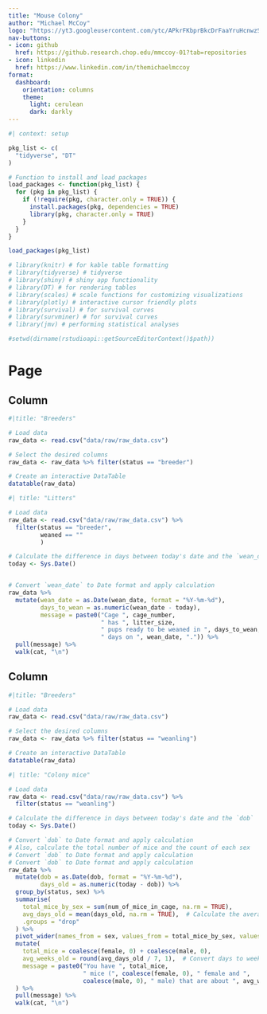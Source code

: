 ```yaml
---
title: "Mouse Colony"
author: "Michael McCoy"
logo: "https://yt3.googleusercontent.com/ytc/APkrFKbprBkcDrFaaYruHcnwzSgxUJV2N0799D788ar6dQ=s900-c-k-c0x00ffffff-no-rj"
nav-buttons:
- icon: github
  href: https://github.research.chop.edu/mmccoy-01?tab=repositories
- icon: linkedin
  href: https://www.linkedin.com/in/themichaelmccoy
format: 
  dashboard:
    orientation: columns
    theme:
      light: cerulean
      dark: darkly
---
```


```r
#| context: setup

pkg_list <- c(
  "tidyverse", "DT"
)

# Function to install and load packages
load_packages <- function(pkg_list) {
  for (pkg in pkg_list) {
    if (!require(pkg, character.only = TRUE)) {
      install.packages(pkg, dependencies = TRUE)
      library(pkg, character.only = TRUE)
    }
  }
}

load_packages(pkg_list)

# library(knitr) # for kable table formatting
# library(tidyverse) # tidyverse
# library(shiny) # shiny app functionality
# library(DT) # for rendering tables
# library(scales) # scale functions for customizing visualizations
# library(plotly) # interactive cursor friendly plots
# library(survival) # for survival curves
# library(survminer) # for survival curves
# library(jmv) # performing statistical analyses

#setwd(dirname(rstudioapi::getSourceEditorContext()$path))
```

# Page

## Column

```r
#|title: "Breeders"

# Load data
raw_data <- read.csv("data/raw/raw_data.csv")

# Select the desired columns
raw_data <- raw_data %>% filter(status == "breeder")

# Create an interactive DataTable
datatable(raw_data)
```

```r
#| title: "Litters"

# Load data
raw_data <- read.csv("data/raw/raw_data.csv") %>%
  filter(status == "breeder",
         weaned == ""
         )

# Calculate the difference in days between today's date and the `wean_date`
today <- Sys.Date()


# Convert `wean_date` to Date format and apply calculation
raw_data %>%
  mutate(wean_date = as.Date(wean_date, format = "%Y-%m-%d"),
         days_to_wean = as.numeric(wean_date - today),
         message = paste0("Cage ", cage_number, 
                          " has ", litter_size, 
                          " pups ready to be weaned in ", days_to_wean, 
                          " days on ", wean_date, ".")) %>%
  pull(message) %>%
  walk(cat, "\n")
```

## Column

```r
#|title: "Breeders"

# Load data
raw_data <- read.csv("data/raw/raw_data.csv")

# Select the desired columns
raw_data <- raw_data %>% filter(status == "weanling")

# Create an interactive DataTable
datatable(raw_data)
```

```r
#| title: "Colony mice"

# Load data
raw_data <- read.csv("data/raw/raw_data.csv") %>%
  filter(status == "weanling")

# Calculate the difference in days between today's date and the `dob`
today <- Sys.Date()

# Convert `dob` to Date format and apply calculation
# Also, calculate the total number of mice and the count of each sex
# Convert `dob` to Date format and apply calculation
# Convert `dob` to Date format and apply calculation
raw_data %>%
  mutate(dob = as.Date(dob, format = "%Y-%m-%d"),
         days_old = as.numeric(today - dob)) %>%
  group_by(status, sex) %>%
  summarise(
    total_mice_by_sex = sum(num_of_mice_in_cage, na.rm = TRUE), 
    avg_days_old = mean(days_old, na.rm = TRUE),  # Calculate the average days old
    .groups = "drop"
  ) %>%
  pivot_wider(names_from = sex, values_from = total_mice_by_sex, values_fill = 0) %>%
  mutate(
    total_mice = coalesce(female, 0) + coalesce(male, 0),
    avg_weeks_old = round(avg_days_old / 7, 1),  # Convert days to weeks and round to 1 decimal
    message = paste0("You have ", total_mice, 
                     " mice (", coalesce(female, 0), " female and ", 
                     coalesce(male, 0), " male) that are about ", avg_weeks_old, " weeks old.")
  ) %>%
  pull(message) %>%
  walk(cat, "\n")
```